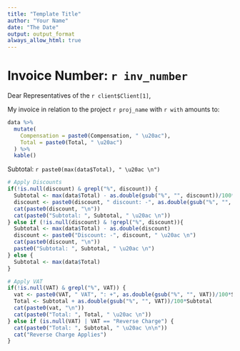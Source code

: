 ```yaml
---
title: "Template Title"
author: "Your Name"
date: "The Date"
output: output_format
always_allow_html: true
---
```


# Invoice Number: `r inv_number` {-}

Dear Representatives of the `r client$Client[1]`, <br>

My invoice in relation to the project `r proj_name` with `r with` amounts to:

```r
data %>%
  mutate(
    Compensation = paste0(Compensation, " \u20ac"),
    Total = paste0(Total, " \u20ac")
  ) %>%
  kable()
```

Subtotal: `r paste0(max(data$Total), " \u20ac \n")`
```r
# Apply Discounts
if(!is.null(discount) & grepl("%", discount)) {
  Subtotal <- max(data$Total) - as.double(gsub("%", "", discount))/100*max(data$Total)
  discount <- paste0(discount, " discount: -", as.double(gsub("%", "", discount))/100*max(data$Total), " \u20ac \n")
  cat(paste0(discount, "\n"))
  cat(paste0("Subtotal: ", Subtotal, " \u20ac \n"))
} else if (!is.null(discount) & !grepl("%", discount)){
  Subtotal <- max(data$Total) - as.double(discount)
  discount <- paste0("Discount: -", discount, " \u20ac \n")
  cat(paste0(discount, "\n"))
  paste0("Subtotal: ", Subtotal, " \u20ac \n")
} else {
  Subtotal <- max(data$Total)
}
```

```r
# Apply VAT
if(!is.null(VAT) & grepl("%", VAT)) {
  vat <- paste0(VAT, " VAT", ": +", as.double(gsub("%", "", VAT))/100*Subtotal, " \u20ac \n")
  Total <- Subtotal + as.double(gsub("%", "", VAT))/100*Subtotal
  cat(paste0(vat, "\n"))
  cat(paste0("Total: ", Total, " \u20ac \n"))
} else if (is.null(VAT) | VAT == "Reverse Charge") {
  cat(paste0("Total: ", Subtotal, " \u20ac \n\n"))
  cat("Reverse Charge Applies")
}
```


